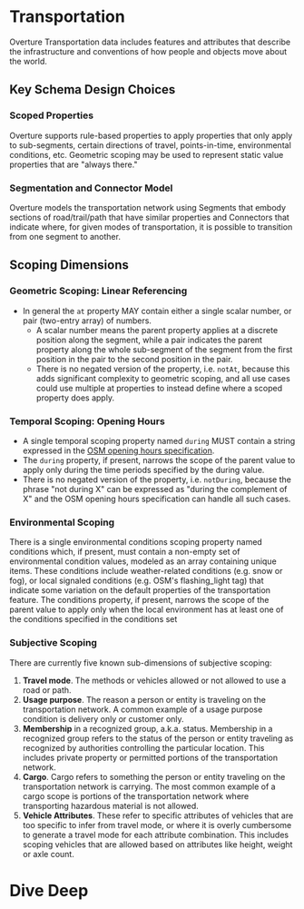 
# Transportation

Overture Transportation data includes features and attributes that describe the infrastructure and conventions of how people and objects move about the world.

## Key Schema Design Choices

### Scoped Properties
Overture supports rule-based properties to apply properties that only apply to sub-segments, certain directions of travel, points-in-time, environmental conditions, etc. Geometric scoping may be used to represent static value properties that are "always there."

### Segmentation and Connector Model
Overture models the transportation network using Segments that embody sections of road/trail/path that have similar properties and Connectors that indicate where, for given modes of transportation, it is possible to transition from one segment to another.


## Scoping Dimensions

### Geometric Scoping: Linear Referencing
- In general the <code>at</code> property MAY contain either a single scalar number, or pair (two-entry array) of numbers.
  - A scalar number means the parent property applies at a discrete position along the segment, while a pair indicates the parent property along the whole sub-segment of the segment from the first position in the pair to the second position in the pair.
  - There is no negated version of the property, i.e. <code>notAt</code>, because this adds significant complexity to geometric scoping, and all use cases could use multiple at properties to instead define where a scoped property does apply.

### Temporal Scoping: Opening Hours

- A single temporal scoping property named <code>during</code> MUST contain a string expressed in the [OSM opening hours specification](https://wiki.openstreetmap.org/wiki/Key:opening_hours/specification).
- The <code>during</code> property, if present, narrows the scope of the parent value to apply only during the time periods specified by the during value.
- There is no negated version of the property, i.e. <code>notDuring</code>, because the phrase "not during X" can be expressed as "during the complement of X" and the OSM opening hours specification can handle all such cases.

### Environmental Scoping

There is a single environmental conditions scoping property named conditions which, if present, must contain a non-empty set of environmental condition values, modeled as an array containing unique items. These conditions include weather-related conditions (e.g. snow or fog), or local signaled conditions (e.g. OSM's flashing_light tag) that indicate some variation on the default properties of the transportation feature.
The conditions property, if present, narrows the scope of the parent value to apply only when the local environment has at least one of the conditions specified in the conditions set

### Subjective Scoping

There are currently five known sub-dimensions of subjective scoping:

1. **Travel mode**. The methods or vehicles allowed or not allowed to use a road or path.
2. **Usage purpose**. The reason a person or entity is traveling on the transportation network. A common example of a usage purpose condition is delivery only or customer only.
3. **Membership** in a recognized group, a.k.a. status.  Membership in a recognized group refers to the status of the person or entity traveling as recognized by authorities controlling the particular location. This includes private property or permitted portions of the transportation network.
4. **Cargo**. Cargo refers to something the person or entity traveling on the transportation network is carrying. The most common example of a cargo scope is portions of the transportation network where transporting hazardous material is not allowed.
5. **Vehicle Attributes**. These refer to specific attributes of vehicles that are too specific to infer from travel mode, or where it is overly cumbersome to generate a travel mode for each attribute combination. This includes scoping vehicles that are allowed based on attributes like height, weight or axle count.

# Dive Deep

<DocCardList />
